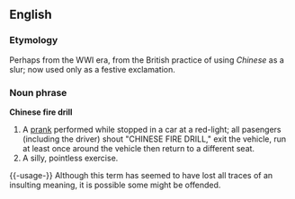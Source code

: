 ==English==

===Etymology===
Perhaps from the WWI era, from the British practice of using ''Chinese'' as a slur; now used only as a festive exclamation.

{{Wikipedia}}

===Noun phrase===
'''Chinese fire drill'''
# A [[prank]] performed while stopped in a car at a red-light; all pasengers (including the driver) shout "CHINESE FIRE DRILL," exit the vehicle, run at least once around the vehicle then return to a different seat.
# A silly, pointless exercise.

{{-usage-}}
Although this term has seemed to have lost all traces of an insulting meaning, it is possible some might be offended.
